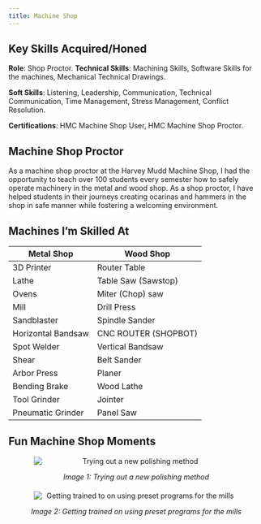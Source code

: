 ```yaml
--- 
title: Machine Shop
---
```

## Key Skills Acquired/Honed
**Role**: Shop Proctor. 
**Technical Skills**: Machining Skills, Software Skills for the machines, Mechanical Technical Drawings. 

**Soft Skills**: Listening, Leadership, Communication, Technical Communication, Time Management, Stress Management, Conflict Resolution.

**Certifications**: HMC Machine Shop User, HMC Machine Shop Proctor. 


## Machine Shop Proctor 
As a machine shop proctor at the Harvey Mudd Machine Shop, I had the opportunity to teach over 
100 students every semester how to safely operate machinery in the metal and wood shop. As a shop proctor,
I have helped students in their journeys creating ocarinas and hammers in the shop in safe manner while 
fostering a welcoming environment. 
 
## Machines I'm Skilled At
<div style="text-align: center;">
| Metal Shop|Wood Shop|
|---|---|
|3D Printer|Router Table|
|Lathe|Table Saw (Sawstop)|
|Ovens|Miter (Chop) saw|
|Mill|Drill Press|
|Sandblaster|Spindle Sander|
|Horizontal Bandsaw|CNC ROUTER (SHOPBOT)|
|Spot Welder|Vertical Bandsaw|
|Shear|Belt Sander|
|Arbor Press|Planer|
|Bending Brake|Wood Lathe|
|Tool Grinder|Jointer|
|Pneumatic Grinder|Panel Saw|


</div>


## Fun Machine Shop Moments

<div style="text-align: center;">
  <img src="/images/MachineShop1.jpeg" alt="Trying out a new polishing method" style="display: block; margin: 0 auto; max-width: 80%;">
  <p style="text-align: center; font-style: italic;">Image 1: Trying out a new polishing method</p>
</div>

<div style="text-align: center; margin-top: 20px;">
  <img src="/images/MachineShop2.jpeg" alt="Getting trained to on using preset programs for the mills" style="display: block; margin: 0 auto; max-width: 80%;">
  <p style="text-align: center; font-style: italic;">Image 2: Getting trained on using preset programs for the mills</p>
</div>

